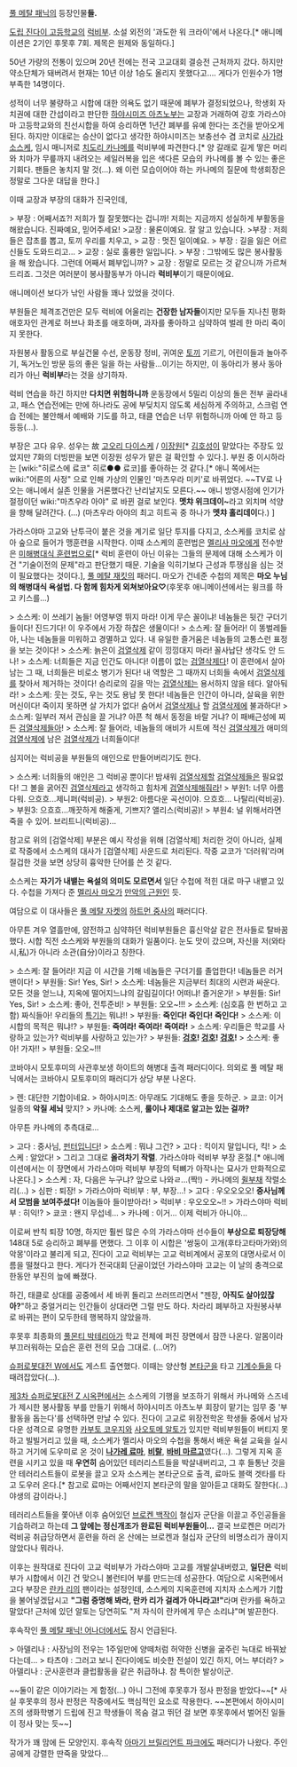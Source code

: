 [[풀 메탈 패닉]]의 등장인물'''들.'''

[[도립 진다이 고등학교]]의 [[럭비]]부. 소설 외전의 '과도한 워 크라이'에서 나온다.[* 애니메이션은 2기인 후못후 7회. 제목은 원제와 동일하다.]

50년 가량의 전통이 있으며 20년 전에는 전국 고교대회 결승전 근처까지 갔다. 하지만 약소단체가 돼버려서 현재는 10년 이상 1승도 올리지 못했다고…. 게다가 인원수가 1명 부족한 14명이다.

성적이 너무 불량하고 시합에 대한 의욕도 없기 때문에 폐부가 결정되었으나, 학생회 자치권에 대한 간섭이라고 판단한 [[하야시미즈 아츠노부]]는 교장과 거래하여 강호 가라스야마 고등학교와의 친선시합을 하여 승리하면 1년간 폐부를 유예 한다는 조건을 받아오게 된다. 하지만 이대로는 승산이 없다고 생각한 하야시미즈는 보충선수 겸 코치로 [[사가라 소스케]], 임시 매니저로 [[치도리 카나메]]를 럭비부에 파견한다.[* 양 갈래로 길게 땋은 머리와 치마가 무릎까지 내려오는 세일러복을 입은 색다른 모습의 카나메를 볼 수 있는 좋은 기회다. 팬들은 놓치지 말 것(…). 왜 이런 모습이어야 하는 카나메의 질문에 학생회장은 정말로 그다운 대답을 한다.]

이때 교장과 부장의 대화가 진국인데, 

> 부장 : 어째서죠?! 저희가 뭘 잘못했다는 겁니까! 저희는 지금까지 성실하게 부활동을 해왔습니다. 진짜예요, 믿어주세요!
>교장 : 물론이예요. 잘 알고 있습니다.
>부장 : 저희들은 잡초를 뽑고, 토끼 우리를 치우고, 
> 교장 : 멋진 일이예요.
> 부장 : 길을 잃은 어르신들도 도와드리고... 
> 교장 : 실로 훌륭한 일입니다.
> 부장 : 그밖에도 많은 봉사활동을 해 왔습니다. 그런데 어째서 폐부입니까?
> 교장 : 정말로 모르는 것 같으니까 가르쳐드리죠. 그것은 여러분이 봉사활동부가 아니라 '''럭비부'''이기 때문이에요.

애니메이션 보다가 낚인 사람들 꽤나 있었을 것이다.

부원들은 체격조건만은 모두 럭비에 어울리는 '''건장한 남자들'''이지만 모두들 지나친 평화애호자인 관계로 허브나 화초를 애호하며, 과자를 좋아하고 심약하여 벌레 한 마리 죽이지 못한다.

자원봉사 활동으로 부실건물 수선, 운동장 정비, 귀여운 [[토끼]] 기르기, 어린이들과 놀아주기, 독거노인 방문 등의 좋은 일을 하는 사람들…이기는 하지만, 이 동아리가 봉사 동아리가 아닌 '''럭비부'''라는 것을 상기하자.

럭비 연습을 하긴 하지만 '''다치면 위험하니까''' 운동장에서 5밀리 이상의 돌은 전부 골라내고, 패스 연습전에는 만에 하나라도 공에 부딪치지 않도록 세심하게 주의하고, 스크럼 연습 전에는 불안해서 예배와 기도를 하고, 태클 연습은 너무 위험하니까 아예 안 하고 등등등(…).

부장은 고다 유우. 성우는 故 [[고오리 다이스케]] / [[이장원]][* [[김호성]]이 맡았다는 주장도 있었지만 7화의 더빙판을 보면 이장원 성우가 맡은 걸 확인할 수 있다.]. 부원 중 이시하라는 [wiki:"히로스에 료코" 히로●● 료코]를 좋아하는 것 같다.[* 애니 쪽에서는 wiki:"어른의 사정" 으로 인해 가상의 인물인 '마츠우라 미키'로 바뀌었다. ~~TV로 나오는 애니에서 실존 인물을 거론했다간 난리날지도 모른다.~~ 애니 방영시점에 인기가 절정이던 wiki:"마츠우라 아야" 로 바뀐 걸로 보인다. '''멧챠 위크데이~'''라고 외치며 석양을 향해 달려간다. (...) (마츠우라 아야의 최고 히트곡 중 하나가 '''멧챠 홀리데이'''다.) ]

가라스야마 고교와 난투극이 붙은 것을 계기로 일단 투지를 다지고, 소스케를 코치로 삼아 숲으로 들어가 맹훈련을 시작한다. 이때 소스케의 훈련법은 [[멜리사 마오]]에게 전수받은 [[미해병대식 훈련법]]으로[* 럭비 훈련이 아닌 이유는 그들의 문제에 대해 소스케가 이건 "기술이전의 문제"라고 판단했기 때문. 기술을 익히기보다 근성과 투쟁심을 심는 것이 필요했다는 것이다.], [[풀 메탈 재킷]]의 패러디. 마오가 건네준 수첩의 제목은 '''마오 누님의 해병대식 욕설법. 다 함께 힘차게 외쳐보아요♡'''(후못후 애니메이션에서는 윙크를 하고 키스를...)

> 소스케: 이 쓰레기 놈들! 어영부영 뛰지 마라! 이게 무슨 꼴이냐! 네놈들은 뒷간 구더기들이다! 진드기다! 이 우주에서 가장 하찮은 생물이다!
> 소스케: 잘 들어라! 이 똥벌레들아, 나는 네놈들을 미워하고 경멸하고 있다. 내 유일한 즐거움은 네놈들의 고통스런 표정을 보는 것이다!
> 소스케: 늙은이 [[검열삭제]] 같이 낑낑대지 마라! 꼴사납단 생각도 안 드나!
> 소스케: 너희들은 지금 인간도 아니다! 이름이 없는 [[검열삭제]]다! 이 훈련에서 살아남는 그 때, 너희들은 비로소 병기가 된다! 내 역할은 그 때까지 너희들 속에서 [[검열삭제]]를 찾아서 제거하는 것이다! 승리로의 길을 막는 [[검열삭제]]는 용서하지 않을 테다. 알아둬라!
> 소스케: 웃는 것도, 우는 것도 용납 못 한다! 네놈들은 인간이 아니라, 살육을 위한 머신이다! 죽이지 못하면 살 가치가 없다! 숨어서 [[검열삭제]]나 할 [[검열삭제]]에 불과하다!
> 소스케: 일부러 져서 관심을 끌 거냐? 아픈 척 해서 동정을 바랄 거냐? 이 패배근성에 찌든 [[검열삭제]]들아!
> 소스케: 잘 들어라, 네놈들의 애비가 시트에 적신 [[검열삭제]]가 애미의 [[검열삭제]]에 남은 [[검열삭제]]가 너희들이다! 

심지어는 럭비공을 부원들의 애인으로 만들어버리기도 한다. 

> 소스케: 너희들의 애인은 그 럭비공 뿐이다! 밤새워 [[검열삭제]]할 [[검열삭제]]들은 필요없다! 그 볼을 굵어진 [[검열삭제]]라고 생각하고 힘차게 [[검열삭제]]해줘라!
> 부원1: 너무 아름다워. 으흐흐...제니퍼(럭비공).
> 부원2: 아름다운 곡선이야. 으흐흐... 나탈리(럭비공).
> 부원3: 으흐흐...깨끗하게 해줄게, 기쁘지? 앨리스(럭비공)!
> 부원4: 널 위해서라면 죽을 수 있어. 브리트니(럭비공)...

참고로 위의 [검열삭제] 부분은 예시 작성을 위해 [검열삭제] 처리한 것이 아니라, 실제로 작중에서 소스케의 대사가 [검열삭제] 사운드로 처리된다. 작중 교코가 '더러워'라며 질겁한 것을 보면 상당히 흉악한 단어를 쓴 것 같다.

소스케는 '''자기가 내뱉는 욕설의 의미도 모르면서''' 일단 수첩에 적힌 대로 마구 내뱉고 있다. 수첩을 가져다 준 [[멜리사 마오]]가 [[만악의 근원]]인 듯.

여담으로 이 대사들은 [[풀 메탈 자켓]]의 [[하트먼 중사]]의 패러디다. 

아무튼 겨우 열흘만에, 얌전하고 심약하던 럭비부원들은 흉신악살 같은 전사들로 탈바꿈했다. 시합 직전 소스케와 부원들의 대화가 일품이다. 눈도 맛이 갔으며, 자신을 저(와타시,私)가 아니라 소관(自分)이라고 칭한다. 

> 소스케: 잘 들어라! 지금 이 시간을 기해 네놈들은 구더기를 졸업한다! 네놈들은 러거 맨이다!
> 부원들: Sir! Yes, Sir!
> 소스케: 네놈들은 지금부터 최대의 시련과 싸운다. 모든 것을 얻느냐, 지옥에 떨어지느냐의 갈림길이다! 어떠냐! 즐거운가!
> 부원들: Sir! Yes, Sir!
> 소스케: 좋아, 전투준비!
> 부원들: 오오~!!!
> 소스케: (심호흡 한 번하고 고함) 짜식들아! 우리들의 [[특기]]는 뭐냐!!
> 부원들: '''죽인다! 죽인다! 죽인다!'''
> 소스케: 이 시합의 목적은 뭐냐!?
> 부원들: '''죽여라! 죽여라! 죽여라!'''
> 소스케: 우리들은 학교를 사랑하고 있는가? 럭비부를 사랑하고 있는가?
> 부원들: '''[[겅호]]! [[겅호]]! [[겅호]]!'''
> 소스케: 좋아! 가자!!
> 부원들: 오오~!!!

코바야시 모토후미의 사관후보생 하이트의 해병대 출격 패러디이다. 의외로 풀 메탈 패닉에서는 코바야시 모토후미의 패러디가 상당 부분 나온다.

> 렌: 대단한 기합이네요.
> 하야시미즈: 아무래도 기대해도 좋을 듯하군.
> 쿄코: 이거 일종의 '''악질 세뇌''' 맞지?
> 카나메: 소스케, '''룰이나 제대로 알고는 있는 걸까?'''

아무튼 카나메의 추측대로...

> 고다 : 중사님, [[펀터]]입니다!
> 소스케 : 뭐냐 그건?
> 고다 : 킥이지 말입니다, 킥!
> 소스케 : 알았다!
> 그리고 그대로 '''올려차기 작렬'''. 가라스야마 럭비부 부장 혼절.[* 애니메이션에서는 이 장면에서 가라스야마 럭비부 부장의 턱뼈가 아작나는 묘사가 만화적으로 나온다.] 
> 소스케 : 자, 다음은 누구냐? 앞으로 나와ㄹ...(짝!) - 카나메의 [[하리센|쥘부채]] 작렬소리(...)
> 심판 : 퇴장!
> 가라스야마 럭비부 : 부, 부장...!
> 고다 : 우오오오오! '''중사님께서 모범을 보여주셨다!''' 이놈들아 들이받아라!
> 럭비부 : 우오오오~!!
> 가라스야마 럭비부 : 히익!?
> 쿄코 : 왠지 무섭네...
> 카나메 : 이거... 이제 럭비가 아니야...

이로써 반칙 퇴장 10명, 하지만 훨씬 많은 수의 가라스야마 선수들이 '''부상으로 퇴장당해''' 148대 5로 승리하고 폐부를 면했다. 그 이후 이 시합은 '쌍둥이 고개(후타고타마가와)의 악몽'이라고 불리게 되고, 진다이 고교 럭비부는 고교 럭비계에서 공포의 대명사로서 이름을 떨쳤다고 한다. 게다가 전국대회 단골이었던 가라스야마 고교는 이 날의 충격으로 한동안 부진의 늪에 빠졌다.

하긴, 태클로 상대를 공중에서 세 바퀴 돌리고 쓰러뜨리면서 "젠장, '''아직도 살아있잖아?'''"하고 중얼거리는 인간들이 상대라면 그럴 만도 하다. 차라리 폐부하고 자원봉사부로 바뀌는 편이 모두한테 행복하지 않았을까.

후못후 최종화의 [[풀몬티 박테리아]]가 학교 전체에 퍼진 장면에서 잠깐 나온다. 알몸이라 부끄러워하는 모습은 훈련 전의 모습 그대로. (...어?)

[[슈퍼로봇대전 W]]에서도 게스트 출연했다. 이때는 양산형 [[본타군]]을 타고 [[기계수]]들을 다 때려잡았다(…). 

[[제3차 슈퍼로봇대전 Z 시옥편]]에서는 소스케의 기행을 보조하기 위해서 카나메와 스즈네가 제시한 봉사활동 부를 만들기 위해서 하야시미즈 아츠노부 회장이 맡기는 임무 중 '부활동을 돕는다'를 선택하면 만날 수 있다. 진다이 고교로 위장전학온 학생들 중에서 남자다운 성격으로 유명한 [[카부토 코우지]]와 [[사오토메 알토]]가 있지만 럭비부원들이 버티지 못하고 빌빌거리고 있을 때, 소스케가 멜리사 마오의 수첩을 통해서 배운 욕설 교육을 실시하고 거기에 도우미로 온 것이 '''[[나가레 료마]]''', '''[[비랄]]''', '''[[바비 마르고]]'''였다(...). 그렇게 지옥 훈련을 시키고 있을 때 '''우연히''' 숨어있던 테러리스트들을 박살내버리고, 그 후 들통난 것을 안 테러리스트들이 로봇을 끌고 오자 소스케는 본타군으로 출격, 료마도 블랙 겟타를 타고 도우러 온다.[* 참고로 료마는 어째서인지 본타군의 말을 알아듣고 대화도 잘한다(...) 야생의 감이라나.]

테러리스트들을 쫓아낸 이후 숨어있던 [[브로켄 백작]]이 철십자 군단을 이끌고 주인공들을 기습하려고 하는데 '''그 앞에는 정신개조가 완료된 럭비부원들이...''' 결국 브로켄은 머리가 럭비공 취급당하면서 훈련을 하러 온 산에는 브로켄과 철십자 군단의 비명소리가 끊이지 않았다나 뭐라나.

이후는 원작대로 진다이 고교 럭비부가 가라스야마 고교를 개발살내버렸고, '''일단은''' 럭비부가 시합에서 이긴 건 맞으니 볼런티어 부를 만드는데 성공한다. 여담으로 시옥편에서 고다 부장은 [[란카 리]]의 팬이라는 설정인데, 소스케의 지옥훈련에 지치자 소스케가 기합을 불어넣겠답시고 '''"그럼 증명해 봐라, 란카 리가 걸레가 아니라고!"'''라며 란카를 욕하고 말았다! 근처에 있던 알토는 당연히도 "저 자식이 란카에게 무슨 소리냐"며 발끈한다.

후속작인 [[풀 메탈 패닉! 어나더]]에서도 잠시 언급된다.

> 아델리나 : 사장님의 전우는 1주일만에 양떼처럼 허약한 신병을 굶주린 늑대로 바꿔놨다는데...
> 타츠야 : 그러고 보니 진다이에도 비슷한 전설이 있긴 하지, 어느 부더라?
> 아델리나 : 군사훈련과 클럽활동을 같은 취급하냐. 참 특이한 발상이군.

~~둘이 같은 이야기라는 게 함정(...) 아니 그전에 후못후가 정사 판정을 받았다~~[* 사실 후못후의 정사 판정은 작중에서도 핵심적인 요소로 작용한다. ~~본편에서 하야시미즈의 생화학병기 드립에 진고 학생들이 목숨 걸고 뛰던 걸 보면 후못후에서 벌어진 일들이 정사 맞는 듯~~]

작가가 꽤 맘에 든 모양인지. 후속작 [[아마기 브릴리언트 파크]]에도 패러디가 나왔다. 주인공에게 강렬한 딴죽을 맞았다...
